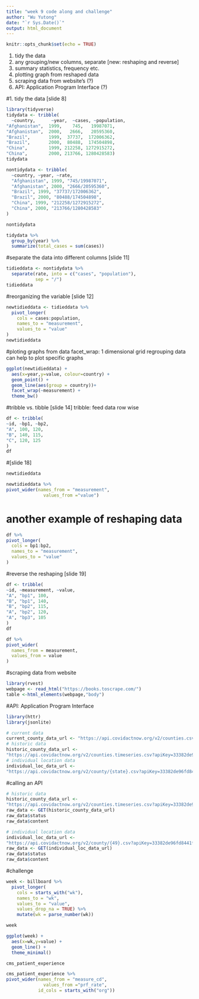 ```yaml
---
title: "week 9 code along and challenge"
author: "Wu Yutong"
date: "`r Sys.Date()`"
output: html_document
---
```


```r
knitr::opts_chunk$set(echo = TRUE)
```

1. tidy the data
2. any grouping/new columns, separate [new: reshaping and reverse]
3. summary statistics, frequency etc. 
4. plotting graph from reshaped data
5. scraping data from website’s  (?)
6. API: Application Program Interface (?)

#1. tidy the data [slide 8]
```r
library(tidyverse)
tidydata <- tribble(
  ~country,      ~year,  ~cases, ~population,
"Afghanistan",  1999,    745,   19987071,
"Afghanistan",  2000,   2666,   20595360,
"Brazil",       1999,  37737,  172006362,
"Brazil",       2000,  80488,  174504898,
"China",        1999, 212258, 1272915272,
"China",        2000, 213766, 1280428583)
tidydata
```

```r
nontidydata <- tribble(
  ~country, ~year, ~rate,
  "Afghanistan", 1999, "745/19987071",
  "Afghanistan", 2000, "2666/20595360",
  "Brazil", 1999, "37737/172006362",
  "Brazil", 2000, "80488/174504898",
  "China", 1999, "212258/1272915272",
  "China", 2000, "213766/1280428583"
)

nontidydata
```

```r
tidydata %>%
  group_by(year) %>%
  summarize(total_cases = sum(cases))
```

#separate the data into different columns [slide 11]
```r
tidieddata <- nontidydata %>%
  separate(rate, into = c("cases", "population"),
           sep = "/")
tidieddata
```
#reorganizing the variable [slide 12]
```r
newtidieddata <- tidieddata %>%
  pivot_longer(
    cols = cases:population,
    names_to = "measurement",
    values_to = "value"
)
newtidieddata
```
#ploting graphs from data
facet_wrap: 1 dimensional grid
regrouping data can help to plot specific graphs 
```r
ggplot(newtidieddata) +
  aes(x=year,y=value, colour=country) +
  geom_point() +
  geom_line(aes(group = country))+
  facet_wrap(~measurement) +
  theme_bw()
```
#tribble vs. tibble [slide 14]
tribble: feed data row wise
```r
df <- tribble(
~id, ~bp1, ~bp2,
"A", 100, 120,
"B", 140, 115,
"C", 120, 125
)
df
```
#[slide 18]
```r
newtidieddata

newtidieddata %>%
pivot_wider(names_from = "measurement",
              values_from ="value")
```

# another example of reshaping data
```r
df %>%
pivot_longer(
  cols = bp1:bp2,
  names_to = "measurement",
  values_to = "value"
)
```
#reverse the reshaping [slide 19]
```r
df <- tribble(
~id, ~measurement, ~value,
"A", "bp1", 100,
"B", "bp1", 140,
"B", "bp2", 115,
"A", "bp2", 120,
"A", "bp3", 105
)
df
```

```r
df %>%
pivot_wider(
  names_from = measurement,
  values_from = value
)
```


#scraping data from website
```r
library(rvest)
webpage <- read_html("https://books.toscrape.com/")
table <-html_elements(webpage,"body")
```

#API: Application Program Interface
```r
library(httr)
library(jsonlite)

# current data
current_county_data_url <- "https://api.covidactnow.org/v2/counties.csv?apiKey=33382de96fd8441fb6c1eca82b3bd4ec"
# historic data
historic_county_data_url <-
"https://api.covidactnow.org/v2/counties.timeseries.csv?apiKey=33382de96fd8441fb6c1eca82b3bd4ec"
# individual location data
individual_loc_data_url <-
"https://api.covidactnow.org/v2/county/{state}.csv?apiKey=33382de96fd8441fb6c1eca82b3bd4ec"
```

#calling an API
```r
# historic data
historic_county_data_url <-
"https://api.covidactnow.org/v2/counties.timeseries.csv?apiKey=33382de96fd8441fb6c1eca82b3bd4ec"
raw_data <- GET(historic_county_data_url)
raw_data$status
raw_data$content
```

```r
# individual location data
individual_loc_data_url <-
"https://api.covidactnow.org/v2/county/{49}.csv?apiKey=33382de96fd8441fb6c1eca82b3bd4ec"
raw_data <- GET(individual_loc_data_url)
raw_data$status
raw_data$content
```

#challenge
```r
week <- billboard %>%
  pivot_longer(
    cols = starts_with("wk"),
    names_to = "wk",
    values_to = "value",
    values_drop_na = TRUE) %>%
    mutate(wk = parse_number(wk))

week
```

```r
ggplot(week) +
  aes(x=wk,y=value) +
  geom_line() +
  theme_minimal()
```

```r
cms_patient_experience

cms_patient_experience %>%
pivot_wider(names_from = "measure_cd",
              values_from ="prf_rate",
            id_cols = starts_with("org"))
```

```r
```

```r
```

